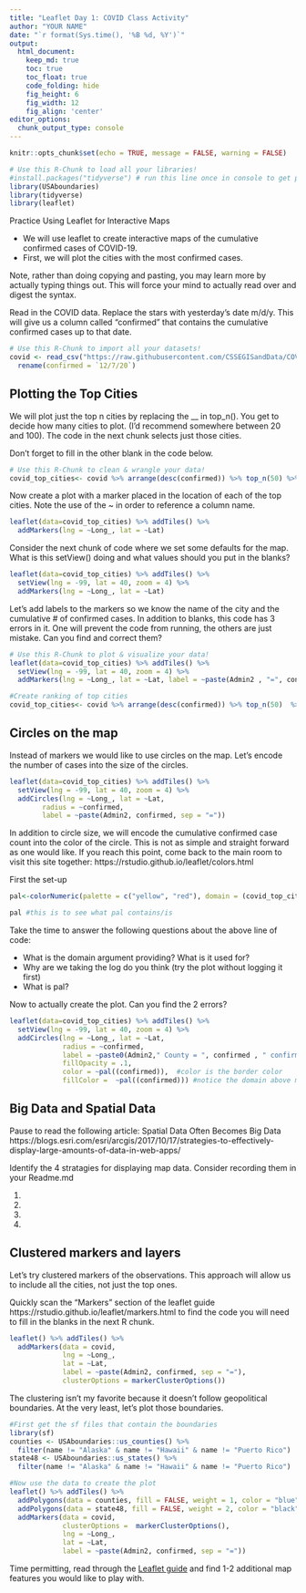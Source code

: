```yaml
---
title: "Leaflet Day 1: COVID Class Activity"
author: "YOUR NAME"
date: "`r format(Sys.time(), '%B %d, %Y')`"
output:
  html_document:  
    keep_md: true
    toc: true
    toc_float: true
    code_folding: hide
    fig_height: 6
    fig_width: 12
    fig_align: 'center'
editor_options: 
  chunk_output_type: console
---
```


```r
knitr::opts_chunk$set(echo = TRUE, message = FALSE, warning = FALSE)
```

```r
# Use this R-Chunk to load all your libraries!
#install.packages("tidyverse") # run this line once in console to get package
library(USAboundaries)
library(tidyverse)
library(leaflet)
```

Practice Using Leaflet for Interactive Maps 

- We will use leaflet to create interactive maps of the cumulative confirmed cases of COVID-19.
- First, we will plot the cities with the most confirmed cases.

Note, rather than doing copying and pasting, you may learn more by actually typing things out. This will force your mind to actually read over and digest the syntax.

Read in the COVID data. Replace the stars with yesterday's date m/d/y. This will give us a column called "confirmed" that contains the cumulative confirmed cases up to that date. 

```r
# Use this R-Chunk to import all your datasets!
covid <- read_csv("https://raw.githubusercontent.com/CSSEGISandData/COVID-19/master/csse_covid_19_data/csse_covid_19_time_series/time_series_covid19_confirmed_US.csv") %>% 
  rename(confirmed = `12/7/20`)
```

## Plotting the Top Cities

We will plot just the top n cities by replacing the __ in top_n(). You get to decide how many cities to plot. (I'd recommend somewhere between 20 and 100). The code in the next chunk selects just those cities.

Don't forget to fill in the other blank in the code below.

```r
# Use this R-Chunk to clean & wrangle your data!
covid_top_cities<- covid %>% arrange(desc(confirmed)) %>% top_n(50) %>% select(confirmed, everything())
```


Now create a plot with a marker placed in the location of each of the top cities.
Note the use of the ~ in order to reference a column name.

```r
leaflet(data=covid_top_cities) %>% addTiles() %>% 
  addMarkers(lng = ~Long_, lat = ~Lat)
```

Consider the next chunk of code where we set some defaults for the map. What is this setView() doing and what values should you put in the blanks?

```r
leaflet(data=covid_top_cities) %>% addTiles() %>% 
  setView(lng = -99, lat = 40, zoom = 4) %>% 
  addMarkers(lng = ~Long_, lat = ~Lat)
```

Let's add labels to the markers so we know the name of the city and the cumulative # of confirmed cases. In addition to blanks, this code has 3 errors in it. One will prevent the code from running, the others are just mistake. Can you find and correct them?

```r
# Use this R-Chunk to plot & visualize your data!
leaflet(data=covid_top_cities) %>% addTiles() %>% 
  setView(lng = -99, lat = 40, zoom = 4) %>%  
  addMarkers(lng = ~Long_, lat = ~Lat, label = ~paste(Admin2 , "=", confirmed))

#Create ranking of top cities
covid_top_cities<- covid %>% arrange(desc(confirmed)) %>% top_n(50)  %>% mutate(rank = 1:50) %>% select(confirmed,rank, everything())


```

## Circles on the map

Instead of markers we would like to use circles on the map. Let's encode the number of cases into the size of the circles.

```r
leaflet(data=covid_top_cities) %>% addTiles() %>% 
  setView(lng = -99, lat = 40, zoom = 4) %>% 
  addCircles(lng = ~Long_, lat = ~Lat, 
        radius = ~confirmed,
        label = ~paste(Admin2, confirmed, sep = "="))
```


In addition to circle size, we will encode the cumulative confirmed case count into the color of the circle. This is not as simple and straight forward as one would like. If you reach this point, come back to the main room to visit this site together: https://rstudio.github.io/leaflet/colors.html

First the set-up
```r
pal<-colorNumeric(palette = c("yellow", "red"), domain = (covid_top_cities$confirmed))

pal #this is to see what pal contains/is
```

Take the time to answer the following questions about the above line of code:

- What is the domain argument providing? What is it used for?
- Why are we taking the log do you think (try the plot without logging it first)
- What is pal?

Now to actually create the plot. Can you find the 2 errors?

```r
leaflet(data=covid_top_cities) %>% addTiles() %>% 
  setView(lng = -99, lat = 40, zoom = 4) %>% 
  addCircles(lng = ~Long_, lat = ~Lat, 
             radius = ~confirmed,
             label = ~paste0(Admin2," County = ", confirmed , " confirmed cases"), 
             fillOpacity = .1,
             color = ~pal((confirmed)),  #color is the border color
             fillColor =  ~pal((confirmed))) #notice the domain above must match exactly what is fed to pal
```


## Big Data and Spatial Data

Pause to read the following article: Spatial Data Often Becomes Big Data
https://blogs.esri.com/esri/arcgis/2017/10/17/strategies-to-effectively-display-large-amounts-of-data-in-web-apps/

Identify the 4 stratagies for displaying map data. Consider recording them in your Readme.md

1. 
2. 
3. 
4. 

## Clustered markers and layers

Let's try clustered markers of the observations. This approach will allow us to include all the cities, not just the top ones.

Quickly scan the "Markers" section of the leaflet guide https://rstudio.github.io/leaflet/markers.html
to find the code you will need to fill in the blanks in the next R chunk.
```r
leaflet() %>% addTiles() %>% 
  addMarkers(data = covid,
             lng = ~Long_,
             lat = ~Lat,
             label = ~paste(Admin2, confirmed, sep = "="),
             clusterOptions = markerClusterOptions())
```

The clustering isn't my favorite because it doesn't follow geopolitical boundaries. At the very least, let's plot those boundaries. 

```r
#First get the sf files that contain the boundaries
library(sf)
counties <- USAboundaries::us_counties() %>%  
  filter(name != "Alaska" & name != "Hawaii" & name != "Puerto Rico")
state48 <- USAboundaries::us_states() %>%  
  filter(name != "Alaska" & name != "Hawaii" & name != "Puerto Rico")

#Now use the data to create the plot
leaflet() %>% addTiles() %>% 
  addPolygons(data = counties, fill = FALSE, weight = 1, color = "blue") %>%
  addPolygons(data = state48, fill = FALSE, weight = 2, color = "black") %>% 
  addMarkers(data = covid,
             clusterOptions =  markerClusterOptions(),
             lng = ~Long_,
             lat = ~Lat,
             label = ~paste(Admin2, confirmed, sep = "="))

```


Time permitting, read through the [Leaflet guide](https://rstudio.github.io/leaflet/) and find 1-2 additional map features you would like to play with.